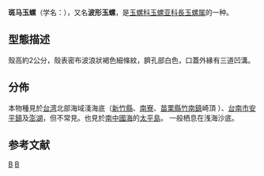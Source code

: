 {{Speciesbox
 | image = Tanea undulata (Moon Snail).jpg
 | taxon = Tanea undulata
 | authority = (Röding, 1798)
 | synonyms = 
* ''Natica undulata'' {{small|(Röding, 1798)}}
* ''Natica zebra''{{r|shell_674}}
* ''Sinum undulatum'' {{small|(Lischke, 1872)}}{{r|shell_682}}
}}

'''斑马玉螺'''（学名：''{{lang|la|Tanea undulata}}''）{{r|shell_674}}，又名'''波形玉螺'''{{r|shell_682}}，是[[玉螺科|玉螺科]][[玉螺亚科|玉螺亚科]][[長玉螺属|長玉螺属]]的一种{{r|shell_674|shell_682}}。

==型態描述==
殼高約2公分，殼表密布波浪狀褐色細條紋，臍孔部白色，口蓋外緣有三道凹溝{{r|shell_674}}。 

==分佈==
本物種見於[[台湾|台湾]]{{r|shell_674|shell_682|shelldoc_100282|shelldoc_120090219004_10}}北部海域淺海底（[[新竹縣|新竹縣]]、[[南寮|南寮]]、[[苗栗縣|苗栗縣]][[竹南鎮|竹南鎮]]崎頂
{{r|shelldoc_100282|shelldoc_200001|shelldoc_200123}}）、[[台南市|台南市]][[安平鎮|安平鎮]]{{r|shelldoc_200114}}及[[澎湖|澎湖]]{{r|shelldoc_200142}}，但不常見{{r|shell_674|shell_682}}。也見於[[南中國海|南中國海]]的[[太平島|太平島]]{{r|shelldoc_100059|shelldoc_200117}}。
一般栖息在浅海{{r|shell_674}}沙底{{r|shell_682}}。

==参考文献==
{{reflist|refs=
<ref name="shell_674">{{cite web|url=http://shell.sinica.edu.tw/chinese/shellbase_detail.php?science_no=674|title=国际贝库：斑马玉螺|publisher=台湾贝类资料库|accessdate=2009-08-11|archive-date=2016-03-04|archive-url=https://web.archive.org/web/20160304191220/http://shell.sinica.edu.tw/chinese/shellbase_detail.php?science_no=674|dead-url=no}}</ref>
<ref name="shell_682">{{cite web
 |url=http://shell.sinica.edu.tw/chinese/shellbase_detail.php?science_no=682
 |title=国际贝库：波形玉螺
 |publisher=台湾贝类资料库
 |access-date=2018-04-27
 |language=zh-hant
 |archive-date=2016-03-04
 |archive-url=https://web.archive.org/web/20160304113850/http://shell.sinica.edu.tw/chinese/shellbase_detail.php?science_no=682
 |dead-url=no
 }}</ref>
<ref name="shelldoc_100059">{{shelldoc_100059}}</ref>
<ref name="shelldoc_100282">{{shelldoc_100282}}</ref>
<ref name="shelldoc_200001">{{shelldoc_200001}}</ref>
<ref name="shelldoc_200123">{{shelldoc_200123}}</ref>
<ref name="shelldoc_200114">{{shelldoc_200114}}</ref>
<ref name="shelldoc_200117">{{shelldoc_200117}}</ref>
<ref name="shelldoc_200142">{{shelldoc_200142}}</ref>
<ref name="shelldoc_120090219004_10">{{shelldoc_120090219004_10}}</ref>
}}

{{Taxonbar}}
[[Category:长玉螺属|B]]
[[Category:_1798年描述的动物|B]]